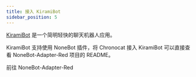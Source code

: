 ```yaml
---
title: 接入 KiramiBot
sidebar_position: 5
---
```



[KiramiBot](https://kiramibot.dev) 是一个简明轻快的聊天机器人应用。

KiramiBot 支持使用 NoneBot 插件，将 Chronocat 接入 KiramiBot
可以直接查看 NoneBot-Adapter-Red 项目的 README。

<Link
  className="button button--secondary button--lg"
  to="https://github.com/nonebot/adapter-red"
>
  <span>前往 NoneBot-Adapter-Red</span>
</Link>
